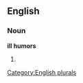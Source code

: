 
==English==

===Noun===
'''ill humors'''

# {{plural of|[[ill humor]]}}

[[Category:English plurals]]